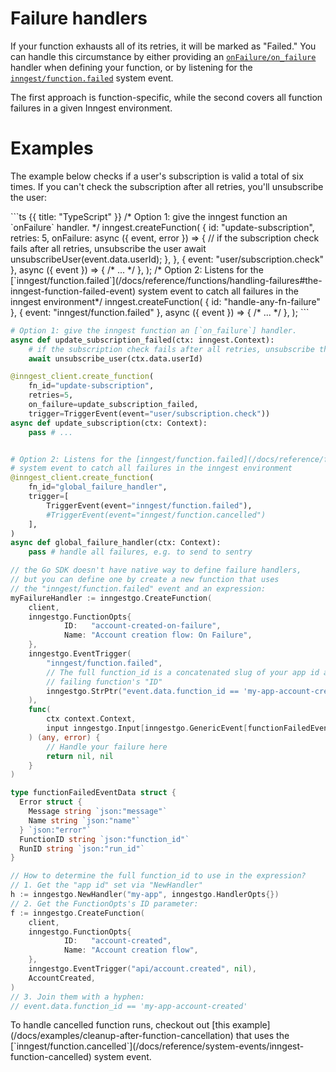 
# Failure handlers <VersionBadge version="TypeScript only" />

If your function exhausts all of its retries, it will be marked as "Failed." You can handle this circumstance by either providing an [`onFailure/on_failure`](/docs/reference/functions/handling-failures) handler when defining your function, or by listening for the [`inngest/function.failed`](/docs/reference/system-events/inngest-function-failed) system event.

The first approach is function-specific, while the second covers all function failures in a given Inngest environment.


# Examples

The example below checks if a user's subscription is valid a total of six times. If you can't check the subscription after all retries, you'll unsubscribe the user:

<CodeGroup>
```ts {{ title: "TypeScript" }}
/* Option 1: give the inngest function an `onFailure` handler. */
inngest.createFunction(
  {
    id: "update-subscription",
    retries: 5,
    onFailure: async ({ event, error }) => {
      // if the subscription check fails after all retries, unsubscribe the user
      await unsubscribeUser(event.data.userId);
    },
  },
  { event: "user/subscription.check" },
  async ({ event }) => { /* ... */ },
);
/* Option 2: Listens for the [`inngest/function.failed`](/docs/reference/functions/handling-failures#the-inngest-function-failed-event) system event to catch all failures in the inngest environment*/
inngest.createFunction(
  { id: "handle-any-fn-failure" },
  { event: "inngest/function.failed" },
  async ({ event }) => { /* ... */ },
);
```

```python {{ title: "Python" }}
# Option 1: give the inngest function an [`on_failure`] handler.
async def update_subscription_failed(ctx: inngest.Context):
    # if the subscription check fails after all retries, unsubscribe the user
    await unsubscribe_user(ctx.data.userId)

@inngest_client.create_function(
    fn_id="update-subscription",
    retries=5,
    on_failure=update_subscription_failed,
    trigger=TriggerEvent(event="user/subscription.check"))
async def update_subscription(ctx: Context):
    pass # ...


# Option 2: Listens for the [inngest/function.failed](/docs/reference/functions/handling-failures#the-inngest-function-failed-event)
# system event to catch all failures in the inngest environment
@inngest_client.create_function(
    fn_id="global_failure_handler",
    trigger=[
        TriggerEvent(event="inngest/function.failed"),
        #TriggerEvent(event="inngest/function.cancelled")
    ],
)
async def global_failure_handler(ctx: Context):
    pass # handle all failures, e.g. to send to sentry
```
```go
// the Go SDK doesn't have native way to define failure handlers,
// but you can define one by create a new function that uses
// the "inngest/function.failed" event and an expression:
myFailureHandler := inngestgo.CreateFunction(
	client,
	inngestgo.FunctionOpts{
			ID:   "account-created-on-failure",
			Name: "Account creation flow: On Failure",
	},
	inngestgo.EventTrigger(
		"inngest/function.failed",
		// The full function_id is a concatenated slug of your app id and the
		// failing function's "ID"
		inngestgo.StrPtr("event.data.function_id == 'my-app-account-created'")
	),
	func(
		ctx context.Context,
		input inngestgo.Input[inngestgo.GenericEvent[functionFailedEventData, any]],
	) (any, error) {
		// Handle your failure here
		return nil, nil
	}
)

type functionFailedEventData struct {
  Error struct {
    Message string `json:"message"`
    Name string `json:"name"`
  } `json:"error"`
  FunctionID string `json:"function_id"`
  RunID string `json:"run_id"`
}

// How to determine the full function_id to use in the expression?
// 1. Get the "app id" set via "NewHandler"
h := inngestgo.NewHandler("my-app", inngestgo.HandlerOpts{})
// 2. Get the FunctionOpts's ID parameter:
f := inngestgo.CreateFunction(
	client,
	inngestgo.FunctionOpts{
			ID:   "account-created",
			Name: "Account creation flow",
	},
	inngestgo.EventTrigger("api/account.created", nil),
	AccountCreated,
)
// 3. Join them with a hyphen:
// event.data.function_id == 'my-app-account-created'
```
</CodeGroup>

<Callout>
  To handle cancelled function runs, checkout out [this example](/docs/examples/cleanup-after-function-cancellation) that uses the [`inngest/function.cancelled`](/docs/reference/system-events/inngest-function-cancelled) system event.
</Callout>



